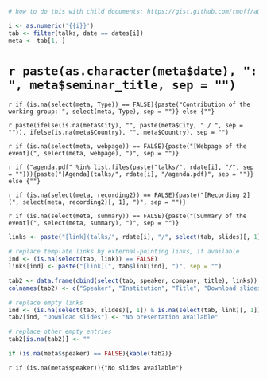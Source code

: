 ```r
# how to do this with child documents: https://gist.github.com/rmoff/a043676a2f084b81a434

i <- as.numeric('{{i}}')
tab <- filter(talks, date == dates[i])
meta <- tab[1, ]
```

# `r paste(as.character(meta$date), ": ", meta$seminar_title, sep = "")` {-} 

`r if (is.na(select(meta, Type)) == FALSE){paste("Contribution of the working group: ", select(meta, Type), sep = "")} else {""}`

`r paste(ifelse(is.na(meta$City), "", paste(meta$City, " / ", sep = "")), ifelse(is.na(meta$Country), "", meta$Country), sep = "")`

`r if (is.na(select(meta, webpage)) == FALSE){paste("[Webpage of the event](", select(meta, webpage), ")", sep = "")}`

`r if ("agenda.pdf" %in% list.files(paste("talks/", rdate[i], "/", sep = ""))){paste("[Agenda](talks/", rdate[i], "/agenda.pdf)", sep = "")} else {""}`

`r if (is.na(select(meta, recording2)) == FALSE){paste("[Recording 2](", select(meta, recording2)[, 1], ")", sep = "")}`

`r if (is.na(select(meta, summary)) == FALSE){paste("[Summary of the event](", select(meta, summary), ")", sep = "")}`

```r
links <- paste("[link](talks/", rdate[i], "/", select(tab, slides)[, 1], ")", sep = "")

# replace template links by external-pointing links, if available
ind <- (is.na(select(tab, link)) == FALSE)
links[ind] <- paste("[link](", tab$link[ind], ")", sep = "")

tab2 <- data.frame(cbind(select(tab, speaker, company, title), links))
colnames(tab2) <- c("Speaker", "Institution", "Title", "Download slides")

# replace empty links
ind <- (is.na(select(tab, slides)[, 1]) & is.na(select(tab, link)[, 1]))
tab2[ind, "Download slides"] <- "No presentation available"

# replace other empty entries
tab2[is.na(tab2)] <- ""

if (is.na(meta$speaker) == FALSE){kable(tab2)}
```

`r if (is.na(meta$speaker)){"No slides available"}`
